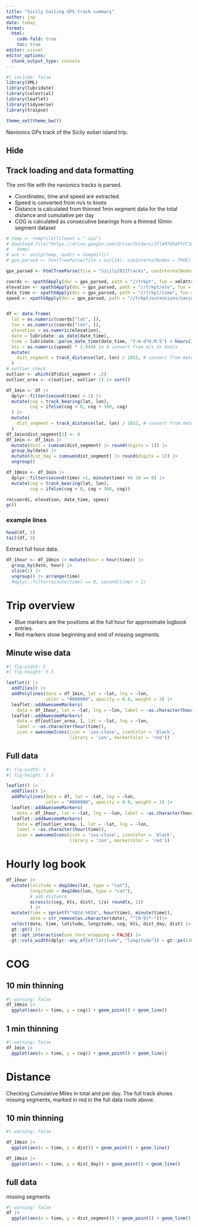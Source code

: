 ```yaml
---
title: "Sicily Sailing GPS track summary"
author: jsp
date: today
format: 
  html:
    code-fold: true
    toc: true
editor: visual
editor_options: 
  chunk_output_type: console
---
```


```r
#| include: false
library(XML)
library(lubridate)
library(celestial)
library(leaflet)
library(tidyverse)
library(traipse)

theme_set(theme_bw())
```

Navionics GPs track of the Sicily eolian island trip.

::: panel-tabset
## Hide {-}
## Track loading and data formatting {-}

The xml file with the navionics tracks is parsed.

-   Coordinates, time and speed are extracted.
-   Speed is converted from m/s to knots
-   Distance is calculated from thinned 1min segment data for the total distance and cumulative per day
-   COG is calculated as consecutive bearings from a thinned 10min segment dataset

```r
# temp <- tempfile(fileext = ".zip")
# download.file("https://drive.google.com/drive/folders/1FlAM74hAPtFC3qIcZF5nQ03UK-WP3hZc&export=download",
#   temp)
# out <- unzip(temp, exdir = tempdir())
# gpx_parsed <- htmlTreeParse(file = out[14], useInternalNodes = TRUE)

gpx_parsed <- htmlTreeParse(file = "Sicily2021Tracks", useInternalNodes = TRUE)

coords <- xpathSApply(doc = gpx_parsed, path = "//trkpt", fun = xmlAttrs)
elevation <- xpathSApply(doc = gpx_parsed, path = "//trkpt/ele", fun = xmlValue)
date_time <- xpathSApply(doc = gpx_parsed, path = "//trkpt/time", fun = xmlValue)
speed <- xpathSApply(doc = gpx_parsed, path = "//trkpt/extensions/navionics_speed", fun = xmlValue)


df <- data.frame(
  lat = as.numeric(coords["lat", ]),
  lon = as.numeric(coords["lon", ]),
  elevation = as.numeric(elevation),
  date = lubridate::as_date(date_time),
  time = lubridate::parse_date_time(date_time, "Y-m-d*H:M:S") + hours(2), #switch timezone
  kts = as.numeric(speed) * 1.944) |> # convert from m/s to knots 
  mutate(
    dist_segment = track_distance(lat, lon) / 1852, # convert from meters to nm
  )
# outlier check
outlier <- which(df$dist_segment > .5)
outlier_area <- c(outlier, outlier-1) |> sort()

df_1min <- df |>
  dplyr::filter(second(time) < 1) |>
  mutate(cog = track_bearing(lat, lon),
         cog = ifelse(cog < 0, cog + 360, cog)
  ) |>
  mutate(
    dist_segment = track_distance(lat, lon) / 1852, # convert from meters to nm
  )
df_1min$dist_segment[1] <- 0
df_1min <- df_1min |>
  mutate(dist = cumsum(dist_segment) |> round(digits = 1)) |>
  group_by(date) |>
  mutate(dist_day = cumsum(dist_segment) |> round(digits = 1)) |> 
  ungroup()

df_10min <- df_1min |>
  dplyr::filter(second(time) <1, minute(time) %% 10 == 0) |>
  mutate(cog = track_bearing(lat, lon),
         cog = ifelse(cog < 0, cog + 360, cog)) 
```

```r
rm(coords, elevation, date_time, spees)
gc()
```

### example lines

```r
head(df, 5)
tail(df, 5)
```

Extract full hour data.

```r
df_1hour <- df_10min |> mutate(hour = hour(time)) |>
  group_by(date, hour) |>
  slice(1) |>
  ungroup() |> arrange(time)
  #dplyr::filter(minute(time) == 0, second(time) < 1) 
```

:::


# Trip overview

- Blue markers are the positions at the full hour for approximate logbook entries. 
- Red markers show beginning and end of missing segments.

::: panel-tabset
## Minute wise data

```r
#| fig-width: 5
#| fig-height: 5.5

leaflet() |>
  addTiles() |>
  addPolylines(data = df_1min, lat = ~lat, lng = ~lon, 
               color = "#000000", opacity = 0.8, weight = 3) |>
  leaflet::addAwesomeMarkers(
    data = df_1hour, lat = ~lat, lng = ~lon, label = ~as.character(hour(time))) |>
  leaflet::addAwesomeMarkers(
    data = df[outlier_area, ], lat = ~lat, lng = ~lon,
    label = ~as.character(hour(time)), 
    icon = awesomeIcons(icon = 'ios-close', iconColor = 'black',
                        library = 'ion', markerColor = 'red')) 
```

## Full data

```r
#| fig-width: 5
#| fig-height: 5.5

leaflet() |>
  addTiles() |>
  addPolylines(data = df, lat = ~lat, lng = ~lon, 
               color = "#000000", opacity = 0.8, weight = 3) |>
  leaflet::addAwesomeMarkers(
    data = df_1hour, lat = ~lat, lng = ~lon, label = ~as.character(hour)) |>
  leaflet::addAwesomeMarkers(
    data = df[outlier_area, ], lat = ~lat, lng = ~lon,
    label = ~as.character(hour(time)), 
    icon = awesomeIcons(icon = 'ios-close', iconColor = 'black',
                        library = 'ion', markerColor = 'red'))
```
:::

# Hourly log book

```r
df_1hour |>
  mutate(latitude = deg2dms(lat, type = "cat"),
         longitude = deg2dms(lon, type = "cat"),
         # add distance
         across(c(cog, kts, dist), \(x) round(x, 1))
         ) |>
  mutate(time = sprintf("%02d:%02d", hour(time), minute(time)),
         date = str_remove(as.character(date), "^[0-9]*-"))|>
  select(date, time, latitude, longitude, cog, kts, dist_day, dist) |>
  gt::gt() |>
  gt::opt_interactive(use_text_wrapping = FALSE) |>
  gt::cols_width(dplyr::any_of(c("latitude", "longitude")) ~ gt::px(130))
```

# COG

::: panel-tabset
## 10 min thinning

```r
#| warning: false
df_10min |>
  ggplot(aes(x = time, y = cog)) + geom_point() + geom_line()
```

## 1 min thinning

```r
#| warning: false
df_1min |>
  ggplot(aes(x = time, y = cog)) + geom_point() + geom_line()
```
:::

# Distance

Checking Cumulative Miles in total and per day. The full track shows missing segments, marked in red in the full data route above.

::: panel-tabset
## 10 min thinning

```r
#| warning: false

df_10min |>
  ggplot(aes(x = time, y = dist)) + geom_point() + geom_line()

df_10min |>
  ggplot(aes(x = time, y = dist_day)) + geom_point() + geom_line()
```

## full data

missing segments

```r
#| warning: false
df |>
  ggplot(aes(x = time, y = dist_segment)) + geom_point() + geom_line()
```
:::

